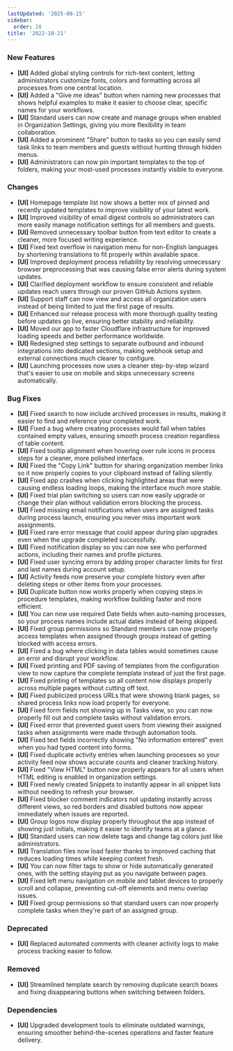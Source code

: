 ```yaml
---
lastUpdated: '2025-08-15'
sidebar:
  order: 28
title: '2022-10-21'
---
```


### New Features

- **[UI]** Added global styling controls for rich-text content, letting administrators customize fonts, colors and formatting across all processes from one central location.
- **[UI]** Added a "Give me ideas" button when naming new processes that shows helpful examples to make it easier to choose clear, specific names for your workflows.
- **[UI]** Standard users can now create and manage groups when enabled in Organization Settings, giving you more flexibility in team collaboration.
- **[UI]** Added a prominent "Share" button to tasks so you can easily send task links to team members and guests without hunting through hidden menus.
- **[UI]** Administrators can now pin important templates to the top of folders, making your most-used processes instantly visible to everyone.

### Changes

- **[UI]** Homepage template list now shows a better mix of pinned and recently updated templates to improve visibility of your latest work.
- **[UI]** Improved visibility of email digest controls so administrators can more easily manage notification settings for all members and guests.
- **[UI]** Removed unnecessary toolbar button from text editor to create a cleaner, more focused writing experience.
- **[UI]** Fixed text overflow in navigation menu for non-English languages by shortening translations to fit properly within available space.
- **[UI]** Improved deployment process reliability by resolving unnecessary browser preprocessing that was causing false error alerts during system updates.
- **[UI]** Clarified deployment workflow to ensure consistent and reliable updates reach users through our proven GitHub Actions system.
- **[UI]** Support staff can now view and access all organization users instead of being limited to just the first page of results.
- **[UI]** Enhanced our release process with more thorough quality testing before updates go live, ensuring better stability and reliability.
- **[UI]** Moved our app to faster Cloudflare infrastructure for improved loading speeds and better performance worldwide.
- **[UI]** Redesigned step settings to separate outbound and inbound integrations into dedicated sections, making webhook setup and external connections much clearer to configure.
- **[UI]** Launching processes now uses a cleaner step-by-step wizard that's easier to use on mobile and skips unnecessary screens automatically.

### Bug Fixes

- **[UI]** Fixed search to now include archived processes in results, making it easier to find and reference your completed work.
- **[UI]** Fixed a bug where creating processes would fail when tables contained empty values, ensuring smooth process creation regardless of table content.
- **[UI]** Fixed tooltip alignment when hovering over rule icons in process steps for a cleaner, more polished interface.
- **[UI]** Fixed the "Copy Link" button for sharing organization member links so it now properly copies to your clipboard instead of failing silently.
- **[UI]** Fixed app crashes when clicking highlighted areas that were causing endless loading loops, making the interface much more stable.
- **[UI]** Fixed trial plan switching so users can now easily upgrade or change their plan without validation errors blocking the process.
- **[UI]** Fixed missing email notifications when users are assigned tasks during process launch, ensuring you never miss important work assignments.
- **[UI]** Fixed rare error message that could appear during plan upgrades even when the upgrade completed successfully.
- **[UI]** Fixed notification display so you can now see who performed actions, including their names and profile pictures.
- **[UI]** Fixed user syncing errors by adding proper character limits for first and last names during account setup.
- **[UI]** Activity feeds now preserve your complete history even after deleting steps or other items from your processes.
- **[UI]** Duplicate button now works properly when copying steps in procedure templates, making workflow building faster and more efficient.
- **[UI]** You can now use required Date fields when auto-naming processes, so your process names include actual dates instead of being skipped.
- **[UI]** Fixed group permissions so Standard members can now properly access templates when assigned through groups instead of getting blocked with access errors.
- **[UI]** Fixed a bug where clicking in data tables would sometimes cause an error and disrupt your workflow.
- **[UI]** Fixed printing and PDF saving of templates from the configuration view to now capture the complete template instead of just the first page.
- **[UI]** Fixed printing of templates so all content now displays properly across multiple pages without cutting off text.
- **[UI]** Fixed publicized process URLs that were showing blank pages, so shared process links now load properly for everyone.
- **[UI]** Fixed form fields not showing up in Tasks view, so you can now properly fill out and complete tasks without validation errors.
- **[UI]** Fixed error that prevented guest users from viewing their assigned tasks when assignments were made through automation tools.
- **[UI]** Fixed text fields incorrectly showing "No information entered" even when you had typed content into forms.
- **[UI]** Fixed duplicate activity entries when launching processes so your activity feed now shows accurate counts and cleaner tracking history.
- **[UI]** Fixed "View HTML" button now properly appears for all users when HTML editing is enabled in organization settings.
- **[UI]** Fixed newly created Snippets to instantly appear in all snippet lists without needing to refresh your browser.
- **[UI]** Fixed blocker comment indicators not updating instantly across different views, so red borders and disabled buttons now appear immediately when issues are reported.
- **[UI]** Group logos now display properly throughout the app instead of showing just initials, making it easier to identify teams at a glance.
- **[UI]** Standard users can now delete tags and change tag colors just like administrators.
- **[UI]** Translation files now load faster thanks to improved caching that reduces loading times while keeping content fresh.
- **[UI]** You can now filter tags to show or hide automatically generated ones, with the setting staying put as you navigate between pages.
- **[UI]** Fixed left menu navigation on mobile and tablet devices to properly scroll and collapse, preventing cut-off elements and menu overlap issues.
- **[UI]** Fixed group permissions so that standard users can now properly complete tasks when they're part of an assigned group.

### Deprecated

- **[UI]** Replaced automated comments with cleaner activity logs to make process tracking easier to follow.

### Removed

- **[UI]** Streamlined template search by removing duplicate search boxes and fixing disappearing buttons when switching between folders.

### Dependencies

- **[UI]** Upgraded development tools to eliminate outdated warnings, ensuring smoother behind-the-scenes operations and faster feature delivery.